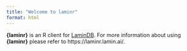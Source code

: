 ```yaml
---
title: "Welcome to laminr"
format: html
---
```


**{laminr}** is an R client for [LaminDB](https://lamin.ai).
For more information about using **{laminr}** please refer to https://laminr.lamin.ai/.

